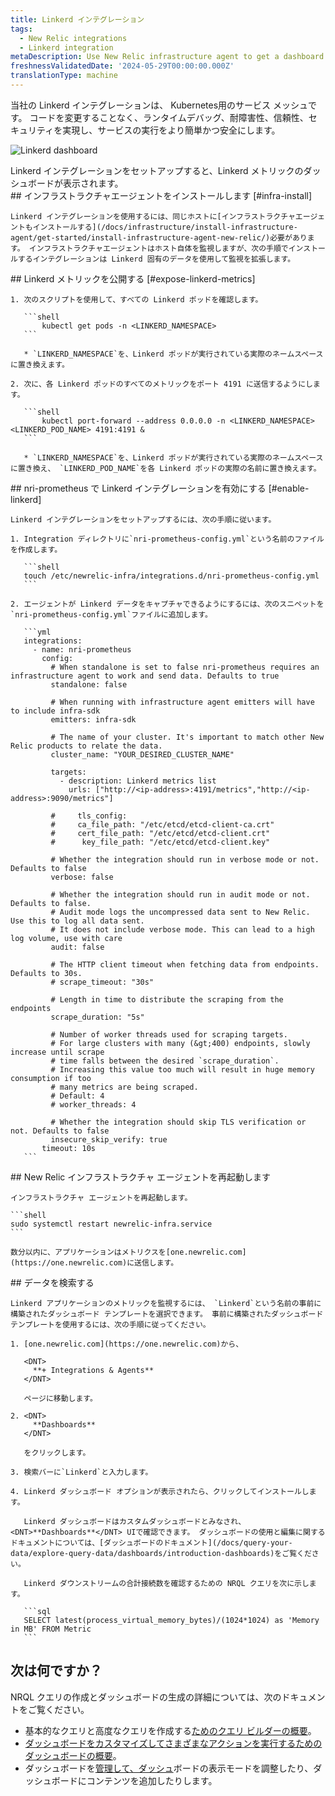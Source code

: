 ```yaml
---
title: Linkerd インテグレーション
tags:
  - New Relic integrations
  - Linkerd integration
metaDescription: Use New Relic infrastructure agent to get a dashboard with metrics from your Linkerd.
freshnessValidatedDate: '2024-05-29T00:00:00.000Z'
translationType: machine
---
```


当社の Linkerd インテグレーションは、 Kubernetes用のサービス メッシュです。 コードを変更することなく、ランタイムデバッグ、耐障害性、信頼性、セキュリティを実現し、サービスの実行をより簡単かつ安全にします。

<img
  title="Linkerd dashboard"
  alt="Linkerd dashboard"
  src="/images/infrastructure_screenshot_full-linkerd-dashboard.webp"
/>

<figcaption>
  Linkerd インテグレーションをセットアップすると、Linkerd メトリックのダッシュボードが表示されます。
</figcaption>

<Steps>
  <Step>
    ## インフラストラクチャエージェントをインストールします [#infra-install]

    Linkerd インテグレーションを使用するには、同じホストに[インフラストラクチャエージェントもインストールする](/docs/infrastructure/install-infrastructure-agent/get-started/install-infrastructure-agent-new-relic/)必要があります。 インフラストラクチャエージェントはホスト自体を監視しますが、次の手順でインストールするインテグレーションは Linkerd 固有のデータを使用して監視を拡張します。
  </Step>

  <Step>
    ## Linkerd メトリックを公開する [#expose-linkerd-metrics]

    1. 次のスクリプトを使用して、すべての Linkerd ポッドを確認します。

       ```shell
           kubectl get pods -n <LINKERD_NAMESPACE>
       ```

       * `LINKERD_NAMESPACE`を、Linkerd ポッドが実行されている実際のネームスペースに置き換えます。

    2. 次に、各 Linkerd ポッドのすべてのメトリックをポート 4191 に送信するようにします。

       ```shell
           kubectl port-forward --address 0.0.0.0 -n <LINKERD_NAMESPACE> <LINKERD_POD_NAME> 4191:4191 &
       ```

       * `LINKERD_NAMESPACE`を、Linkerd ポッドが実行されている実際のネームスペースに置き換え、 `LINKERD_POD_NAME`を各 Linkerd ポッドの実際の名前に置き換えます。
  </Step>

  <Step>
    ## nri-prometheus で Linkerd インテグレーションを有効にする [#enable-linkerd]

    Linkerd インテグレーションをセットアップするには、次の手順に従います。

    1. Integration ディレクトリに`nri-prometheus-config.yml`という名前のファイルを作成します。

       ```shell
       touch /etc/newrelic-infra/integrations.d/nri-prometheus-config.yml
       ```

    2. エージェントが Linkerd データをキャプチャできるようにするには、次のスニペットを`nri-prometheus-config.yml`ファイルに追加します。

       ```yml
       integrations:
         - name: nri-prometheus
           config:
             # When standalone is set to false nri-prometheus requires an infrastructure agent to work and send data. Defaults to true 
             standalone: false

             # When running with infrastructure agent emitters will have to include infra-sdk 
             emitters: infra-sdk

             # The name of your cluster. It's important to match other New Relic products to relate the data.
             cluster_name: "YOUR_DESIRED_CLUSTER_NAME"

             targets:
               - description: Linkerd metrics list
                 urls: ["http://<ip-address>:4191/metrics","http://<ip-address>:9090/metrics"]

             #     tls_config:
             #     ca_file_path: "/etc/etcd/etcd-client-ca.crt"
             #     cert_file_path: "/etc/etcd/etcd-client.crt"
             #      key_file_path: "/etc/etcd/etcd-client.key"

             # Whether the integration should run in verbose mode or not. Defaults to false
             verbose: false

             # Whether the integration should run in audit mode or not. Defaults to false.
             # Audit mode logs the uncompressed data sent to New Relic. Use this to log all data sent.
             # It does not include verbose mode. This can lead to a high log volume, use with care
             audit: false

             # The HTTP client timeout when fetching data from endpoints. Defaults to 30s.
             # scrape_timeout: "30s"

             # Length in time to distribute the scraping from the endpoints
             scrape_duration: "5s"

             # Number of worker threads used for scraping targets.
             # For large clusters with many (&gt;400) endpoints, slowly increase until scrape
             # time falls between the desired `scrape_duration`.
             # Increasing this value too much will result in huge memory consumption if too
             # many metrics are being scraped.
             # Default: 4
             # worker_threads: 4

             # Whether the integration should skip TLS verification or not. Defaults to false
             insecure_skip_verify: true
           timeout: 10s
       ```
  </Step>

  <Step>
    ## New Relic インフラストラクチャ エージェントを再起動します

    インフラストラクチャ エージェントを再起動します。

    ```shell
    sudo systemctl restart newrelic-infra.service
    ```

    数分以内に、アプリケーションはメトリクスを[one.newrelic.com](https://one.newrelic.com)に送信します。
  </Step>

  <Step>
    ## データを検索する

    Linkerd アプリケーションのメトリックを監視するには、 `Linkerd`という名前の事前に構築されたダッシュボード テンプレートを選択できます。 事前に構築されたダッシュボード テンプレートを使用するには、次の手順に従ってください。

    1. [one.newrelic.com](https://one.newrelic.com)から、

       <DNT>
         **+ Integrations & Agents**
       </DNT>

       ページに移動します。

    2. <DNT>
         **Dashboards**
       </DNT>

       をクリックします。

    3. 検索バーに`Linkerd`と入力します。

    4. Linkerd ダッシュボード オプションが表示されたら、クリックしてインストールします。

       Linkerd ダッシュボードはカスタムダッシュボードとみなされ、<DNT>**Dashboards**</DNT> UIで確認できます。 ダッシュボードの使用と編集に関するドキュメントについては、[ダッシュボードのドキュメント](/docs/query-your-data/explore-query-data/dashboards/introduction-dashboards)をご覧ください。

       Linkerd ダウンストリームの合計接続数を確認するための NRQL クエリを次に示します。

       ```sql
       SELECT latest(process_virtual_memory_bytes)/(1024*1024) as 'Memory in MB' FROM Metric
       ```
  </Step>
</Steps>

## 次は何ですか？

NRQL クエリの作成とダッシュボードの生成の詳細については、次のドキュメントをご覧ください。

* 基本的なクエリと高度なクエリを作成する[ためのクエリ ビルダーの概要](/docs/query-your-data/explore-query-data/query-builder/introduction-query-builder)。
* [ダッシュボードをカスタマイズしてさまざまなアクションを実行するためのダッシュボードの概要](/docs/query-your-data/explore-query-data/dashboards/introduction-dashboards)。
* ダッシュボードを[管理して、ダッシュ](/docs/query-your-data/explore-query-data/dashboards/manage-your-dashboard)ボードの表示モードを調整したり、ダッシュボードにコンテンツを追加したりします。
